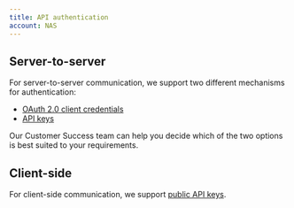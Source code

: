 ```yaml
---
title: API authentication
account: NAS
---
```



Server-to-server
----------------

For server-to-server communication, we support two different mechanisms for authentication:

*   [OAuth 2.0 client credentials](/display/x/OAuth+2.0+client+credentials)
*   [API keys](/display/x/API+keys)

Our Customer Success team can help you decide which of the two options is best suited to your requirements.

Client-side
-----------

For client-side communication, we support [public API keys](https://docs.checkout.com/four/resources/api-authentication/api-keys#APIkeys-Publickeys).
